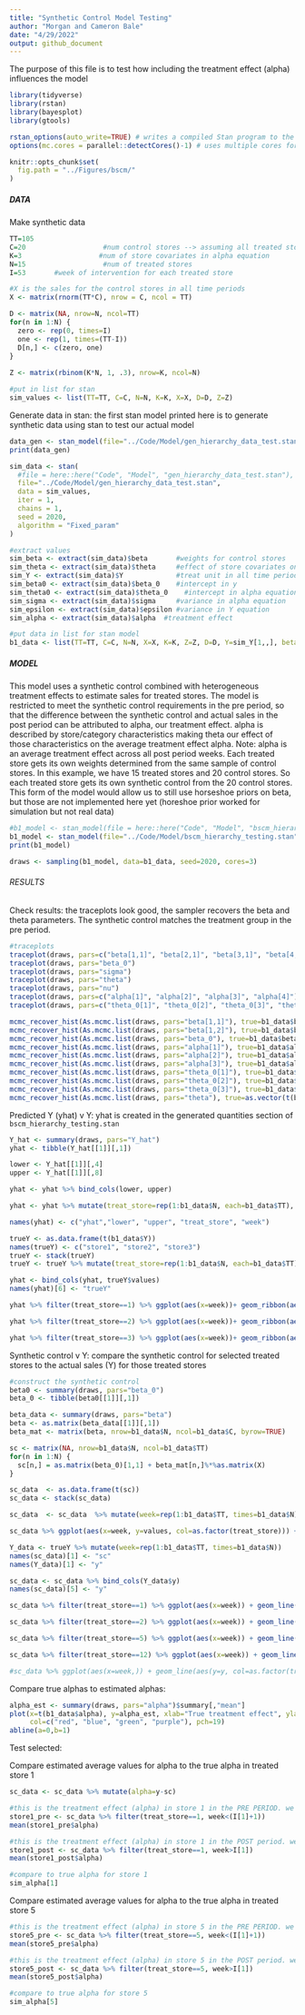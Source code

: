 ```yaml
---
title: "Synthetic Control Model Testing"
author: "Morgan and Cameron Bale"
date: "4/29/2022"
output: github_document
---
```


The purpose of this file is to test how including the treatment effect (alpha) influences the model

```r
library(tidyverse)
library(rstan)
library(bayesplot)
library(gtools)

rstan_options(auto_write=TRUE) # writes a compiled Stan program to the disk to avoid recompiling
options(mc.cores = parallel::detectCores()-1) # uses multiple cores for stan

knitr::opts_chunk$set(
  fig.path = "../Figures/bscm/"
)
```

##### DATA #######

Make synthetic data
```r
TT=105
C=20                   #num control stores --> assuming all treated stores use same control store pool 
K=3                   #num of store covariates in alpha equation 
N=15                   #num of treated stores 
I=53       #week of intervention for each treated store

#X is the sales for the control stores in all time periods
X <- matrix(rnorm(TT*C), nrow = C, ncol = TT)  

D <- matrix(NA, nrow=N, ncol=TT)
for(n in 1:N) {
  zero <- rep(0, times=I)
  one <- rep(1, times=(TT-I))
  D[n,] <- c(zero, one)
}
  
Z <- matrix(rbinom(K*N, 1, .3), nrow=K, ncol=N)

#put in list for stan
sim_values <- list(TT=TT, C=C, N=N, K=K, X=X, D=D, Z=Z)
```

Generate data in stan: the first stan model printed here is to generate synthetic data using stan to test our actual model 
```r
data_gen <- stan_model(file="../Code/Model/gen_hierarchy_data_test.stan")
print(data_gen)

sim_data <- stan(
  #file = here::here("Code", "Model", "gen_hierarchy_data_test.stan"),
  file="../Code/Model/gen_hierarchy_data_test.stan",
  data = sim_values,
  iter = 1,
  chains = 1,
  seed = 2020,
  algorithm = "Fixed_param"
)

#extract values
sim_beta <- extract(sim_data)$beta       #weights for control stores 
sim_theta <- extract(sim_data)$theta     #effect of store covariates on alpha
sim_Y <- extract(sim_data)$Y             #treat unit in all time periods
sim_beta0 <- extract(sim_data)$beta_0    #intercept in y 
sim_theta0 <- extract(sim_data)$theta_0    #intercept in alpha equation  
sim_sigma <- extract(sim_data)$sigma     #variance in alpha equation
sim_epsilon <- extract(sim_data)$epsilon #variance in Y equation 
sim_alpha <- extract(sim_data)$alpha  #treatment effect

#put data in list for stan model 
b1_data <- list(TT=TT, C=C, N=N, X=X, K=K, Z=Z, D=D, Y=sim_Y[1,,], beta_0=sim_beta0, beta=sim_beta[1,,], epsilon=sim_epsilon, alpha=sim_alpha, sigma=sim_sigma, theta=sim_theta, theta_0=sim_theta0)
```

##### MODEL #####
This model uses a synthetic control combined with heterogeneous treatment effects to estimate sales for treated stores. The model is restricted to meet the synthetic control requirements in the pre period, so that the difference between the synthetic control and actual sales in the post period can be attributed to alpha, our treatment effect. alpha is described by store/category characteristics making theta our effect of those characteristics on the average treatment effect alpha. Note: alpha is an average treatment effect across all post period weeks. Each treated store gets its own weights determined from the same sample of control stores. In this example, we have 15 treated stores and 20 control stores. So each treated store gets its own synthetic control from the 20 control stores. This form of the model would allow us to still use horseshoe priors on beta, but those are not implemented here yet (horeshoe prior worked for simulation but not real data) 
```r
#b1_model <- stan_model(file = here::here("Code", "Model", "bscm_hierarchy.stan"))
b1_model <- stan_model(file="../Code/Model/bscm_hierarchy_testing.stan")
print(b1_model)

draws <- sampling(b1_model, data=b1_data, seed=2020, cores=3)
```

###### RESULTS ######

Check results: the traceplots look good, the sampler recovers the beta and theta parameters. The synthetic control matches the treatment group in the pre period. 
```r
#traceplots
traceplot(draws, pars=c("beta[1,1]", "beta[2,1]", "beta[3,1]", "beta[4,1]", "beta[1,2]", "beta[2,2]", "beta[3,2]", "beta[4,2]")) #N, C
traceplot(draws, pars="beta_0")
traceplot(draws, pars="sigma")
traceplot(draws, pars="theta")
traceplot(draws, pars="nu")
traceplot(draws, pars=c("alpha[1]", "alpha[2]", "alpha[3]", "alpha[4]"))
traceplot(draws, pars=c("theta_0[1]", "theta_0[2]", "theta_0[3]", "theta_0[4]"))

mcmc_recover_hist(As.mcmc.list(draws, pars="beta[1,1]"), true=b1_data$beta[1,1])
mcmc_recover_hist(As.mcmc.list(draws, pars="beta[1,2]"), true=b1_data$beta[1,2])
mcmc_recover_hist(As.mcmc.list(draws, pars="beta_0"), true=b1_data$beta_0)
mcmc_recover_hist(As.mcmc.list(draws, pars="alpha[1]"), true=b1_data$alpha[1])
mcmc_recover_hist(As.mcmc.list(draws, pars="alpha[2]"), true=b1_data$alpha[2])
mcmc_recover_hist(As.mcmc.list(draws, pars="alpha[3]"), true=b1_data$alpha[3])
mcmc_recover_hist(As.mcmc.list(draws, pars="theta_0[1]"), true=b1_data$theta_0[1])
mcmc_recover_hist(As.mcmc.list(draws, pars="theta_0[2]"), true=b1_data$theta_0[2])
mcmc_recover_hist(As.mcmc.list(draws, pars="theta_0[3]"), true=b1_data$theta_0[3])
mcmc_recover_hist(As.mcmc.list(draws, pars="theta"), true=as.vector(t(b1_data$theta)))
```

Predicted Y (yhat) v Y: yhat is created in the generated quantities section of `bscm_hierarchy_testing.stan`  
```r
Y_hat <- summary(draws, pars="Y_hat")
yhat <- tibble(Y_hat[[1]][,1])

lower <- Y_hat[[1]][,4]
upper <- Y_hat[[1]][,8]

yhat <- yhat %>% bind_cols(lower, upper)

yhat <- yhat %>% mutate(treat_store=rep(1:b1_data$N, each=b1_data$TT), week=rep(1:b1_data$TT, times=b1_data$N))

names(yhat) <- c("yhat","lower", "upper", "treat_store", "week")

trueY <- as.data.frame(t(b1_data$Y))
names(trueY) <- c("store1", "store2", "store3")
trueY <- stack(trueY)
trueY <- trueY %>% mutate(treat_store=rep(1:b1_data$N, each=b1_data$TT))

yhat <- bind_cols(yhat, trueY$values)
names(yhat)[6] <- "trueY"

yhat %>% filter(treat_store==1) %>% ggplot(aes(x=week))+ geom_ribbon(aes(ymin=lower, ymax=upper), fill="gray80") + geom_line(aes(y=yhat, color="Predicted Y"), linetype="dashed") +geom_line(aes(y=trueY, color="True Y")) + ggtitle("Predicted Y values compared to actual Y values, store 1") + labs(x="Week", y="Sales") + scale_color_manual("", breaks=c("Predicted Y", "True Y"), values=c("blue", "red")) 

yhat %>% filter(treat_store==2) %>% ggplot(aes(x=week))+ geom_ribbon(aes(ymin=lower, ymax=upper), fill="gray80") + geom_line(aes(y=yhat, color="Predicted Y"), linetype="dashed") +geom_line(aes(y=trueY, color="True Y")) + ggtitle("Predicted Y values compared to actual Y values, store 2") + labs(x="Week", y="Sales") + scale_color_manual("", breaks=c("Predicted Y", "True Y"), values=c("blue", "red")) 

yhat %>% filter(treat_store==3) %>% ggplot(aes(x=week))+ geom_ribbon(aes(ymin=lower, ymax=upper), fill="gray80") + geom_line(aes(y=yhat, color="Predicted Y"), linetype="dashed") +geom_line(aes(y=trueY, color="True Y")) + ggtitle("Predicted Y values compared to actual Y values, store 3") + labs(x="Week", y="Sales") + scale_color_manual("", breaks=c("Predicted Y", "True Y"), values=c("blue", "red")) 
```

Synthetic control v Y: compare the synthetic control for selected treated stores to the actual sales (Y) for those treated stores 
```r
#construct the synthetic control 
beta0 <- summary(draws, pars="beta_0")
beta_0 <- tibble(beta0[[1]][,1])

beta_data <- summary(draws, pars="beta")
beta <- as.matrix(beta_data[[1]][,1])
beta_mat <- matrix(beta, nrow=b1_data$N, ncol=b1_data$C, byrow=TRUE)

sc <- matrix(NA, nrow=b1_data$N, ncol=b1_data$TT)
for(n in 1:N) {
  sc[n,] = as.matrix(beta_0)[1,1] + beta_mat[n,]%*%as.matrix(X)  
}

sc_data  <- as.data.frame(t(sc))
sc_data <- stack(sc_data)

sc_data  <- sc_data  %>% mutate(week=rep(1:b1_data$TT, times=b1_data$N), treat_store=rep(1:b1_data$N, each=b1_data$TT))

sc_data %>% ggplot(aes(x=week, y=values, col=as.factor(treat_store))) + geom_line() + ggtitle("SC for each treated store") + facet_wrap(~treat_store)

Y_data <- trueY %>% mutate(week=rep(1:b1_data$TT, times=b1_data$N))
names(sc_data)[1] <- "sc"
names(Y_data)[1] <- "y"

sc_data <- sc_data %>% bind_cols(Y_data$y)
names(sc_data)[5] <- "y"

sc_data %>% filter(treat_store==1) %>% ggplot(aes(x=week)) + geom_line(aes(y=y, col=as.factor(treat_store))) + geom_line(aes(y=sc, col=as.factor(treat_store)), linetype="dashed") + ggtitle(paste("SC versus actual treated sales, store 1, alpha is ", b1_data$alpha[1])) + geom_vline(xintercept=I)

sc_data %>% filter(treat_store==2) %>% ggplot(aes(x=week)) + geom_line(aes(y=y, col=as.factor(treat_store))) + geom_line(aes(y=sc, col=as.factor(treat_store)), linetype="dashed") + ggtitle(paste("SC versus actual treated sales, store 2, alpha is ", b1_data$alpha[2])) + geom_vline(xintercept=I)

sc_data %>% filter(treat_store==5) %>% ggplot(aes(x=week)) + geom_line(aes(y=y, col=as.factor(treat_store))) + geom_line(aes(y=sc, col=as.factor(treat_store)), linetype="dashed") + ggtitle(paste("SC versus actual treated sales, store 5, alpha is ", b1_data$alpha[5])) + geom_vline(xintercept=I)

sc_data %>% filter(treat_store==12) %>% ggplot(aes(x=week)) + geom_line(aes(y=y, col=as.factor(treat_store))) + geom_line(aes(y=sc, col=as.factor(treat_store)), linetype="dashed") + ggtitle(paste("SC versus actual treated sales, store 12, alpha is ", b1_data$alpha[12])) + geom_vline(xintercept=I)

#sc_data %>% ggplot(aes(x=week,)) + geom_line(aes(y=y, col=as.factor(treat_store))) + geom_line(aes(y=sc, col=as.factor(treat_store)), linetype="dashed") + ggtitle("SC versus actual treated sales") + facet_wrap(~treat_store)
```

Compare true alphas to estimated alphas:

```r
alpha_est <- summary(draws, pars="alpha")$summary[,"mean"]
plot(x=t(b1_data$alpha), y=alpha_est, xlab="True treatment effect", ylab="Posterior Mean", main="alpha", 
     col=c("red", "blue", "green", "purple"), pch=19)
abline(a=0,b=1)
```

Test selected:

Compare estimated average values for alpha to the true alpha in treated store 1 
```r
sc_data <- sc_data %>% mutate(alpha=y-sc)

#this is the treatment effect (alpha) in store 1 in the PRE PERIOD. we expect this to be 0, anything above 0 is noise? 
store1_pre <- sc_data %>% filter(treat_store==1, week<(I[1]+1)) 
mean(store1_pre$alpha)

#this is the treatment effect (alpha) in store 1 in the POST period. we expect this to be equal to the true alpha 
store1_post <- sc_data %>% filter(treat_store==1, week>I[1]) 
mean(store1_post$alpha)

#compare to true alpha for store 1
sim_alpha[1]
```

Compare estimated average values for alpha to the true alpha in treated store 5
```r
#this is the treatment effect (alpha) in store 5 in the PRE PERIOD. we expect this to be 0, anything above 0 is noise? 
store5_pre <- sc_data %>% filter(treat_store==5, week<(I[1]+1)) 
mean(store5_pre$alpha)

#this is the treatment effect (alpha) in store 5 in the POST period. we expect this to be equal to the true alpha
store5_post <- sc_data %>% filter(treat_store==5, week>I[1]) 
mean(store5_post$alpha)

#compare to true alpha for store 5
sim_alpha[5]
```





